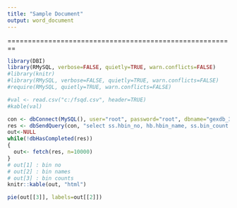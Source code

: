 ---
title: "Sample Document"
output: word_document
---

========================================================

```{r echo=FALSE, message=FALSE, results='hide'}
library(DBI)
library(RMySQL, verbose=FALSE, quietly=TRUE, warn.conflicts=FALSE)
#library(knitr)
#library(RMySQL, verbose=FALSE, quietly=TRUE, warn.conflicts=FALSE)
#require(RMySQL, quietly=TRUE, warn.conflicts=FALSE)
```

```{r kable, results="asis", message=FALSE, echo=FALSE}
#val <- read.csv("c:/fsqd.csv", header=TRUE)
#kable(val)

con <- dbConnect(MySQL(), user="root", password="root", dbname="gexdb_3390")
res <- dbSendQuery(con, "select ss.hbin_no, hb.hbin_name, ss.bin_count from wt_hbin_stats_summary ss join wt_hbin hb on ss.hbin_no=hb.hbin_no  where ss.bin_count > 0 group by ss.hbin_no order by ss.bin_count desc limit 10")
out<-NULL
while(!dbHasCompleted(res))
{
  out<- fetch(res, n=10000)
}
# out[1] : bin no
# out[2] : bin names
# out[3] : bin counts
knitr::kable(out, "html")

pie(out[[3]], labels=out[[2]])

```

